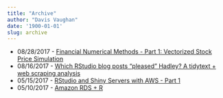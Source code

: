 ```yaml
---
title: "Archive"
author: "Davis Vaughan"
date: '1900-01-01'
slug: archive
---
```


* 08/28/2017 - [Financial Numerical Methods - Part 1: Vectorized Stock Price Simulation](/post/fin-num-methods-1)
* 08/16/2017 - [Which RStudio blog posts “pleased” Hadley? A tidytext + web scraping analysis](/post/hadley-pleased)
* 05/15/2017 - [RStudio and Shiny Servers with AWS - Part 1](/post/rstudio-shiny-aws-1)
* 05/10/2017 - [Amazon RDS + R](/post/rds-and-r)
